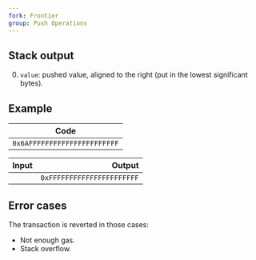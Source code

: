 ```yaml
---
fork: Frontier
group: Push Operations
---
```


## Stack output

0. `value`: pushed value, aligned to the right (put in the lowest significant bytes).

## Example

| Code |
|------|
| `0x6AFFFFFFFFFFFFFFFFFFFFFF` |

| Input | Output |
|------:|-------:|
| | `0xFFFFFFFFFFFFFFFFFFFFFF` |

## Error cases

The transaction is reverted in those cases:
- Not enough gas.
- Stack overflow.
